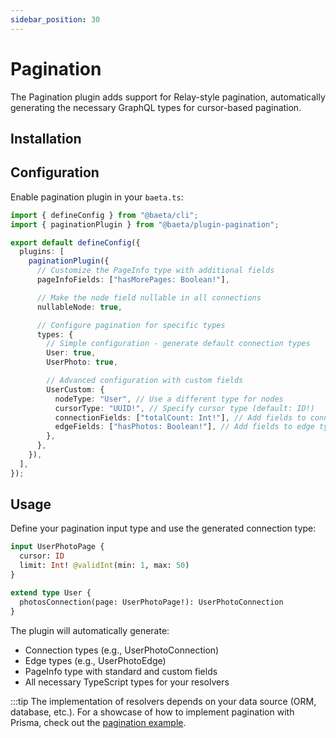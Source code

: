 ```yaml
---
sidebar_position: 30
---
```


# Pagination

The Pagination plugin adds support for Relay-style pagination, automatically generating the necessary GraphQL types for cursor-based pagination.

## Installation


<PackageManagerAdd package="@baeta/plugin-pagination" dev={true} />

## Configuration

Enable pagination plugin in your `baeta.ts`:

```typescript
import { defineConfig } from "@baeta/cli";
import { paginationPlugin } from "@baeta/plugin-pagination";

export default defineConfig({
  plugins: [
    paginationPlugin({
      // Customize the PageInfo type with additional fields
      pageInfoFields: ["hasMorePages: Boolean!"],

      // Make the node field nullable in all connections
      nullableNode: true,

      // Configure pagination for specific types
      types: {
        // Simple configuration - generate default connection types
        User: true,
        UserPhoto: true,

        // Advanced configuration with custom fields
        UserCustom: {
          nodeType: "User", // Use a different type for nodes
          cursorType: "UUID!", // Specify cursor type (default: ID!)
          connectionFields: ["totalCount: Int!"], // Add fields to connection type
          edgeFields: ["hasPhotos: Boolean!"], // Add fields to edge type
        },
      },
    }),
  ],
});
```

## Usage

Define your pagination input type and use the generated connection type:

```graphql
input UserPhotoPage {
  cursor: ID
  limit: Int! @validInt(min: 1, max: 50)
}

extend type User {
  photosConnection(page: UserPhotoPage!): UserPhotoConnection
}
```

The plugin will automatically generate:

- Connection types (e.g., UserPhotoConnection)
- Edge types (e.g., UserPhotoEdge)
- PageInfo type with standard and custom fields
- All necessary TypeScript types for your resolvers

:::tip
The implementation of resolvers depends on your data source (ORM, database, etc.).
For a showcase of how to implement pagination with Prisma, check out the [pagination example](https://github.com/andreisergiu98/baeta/blob/main/examples/relay-pagination/src/modules/user-photos/user-photos-pages.resolvers.ts).
